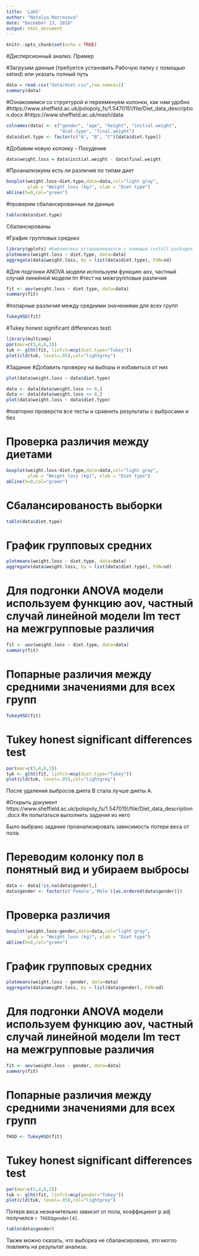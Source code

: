 ---
title: 'Lab5'
author: "Natalya Matrosova"
date: "December 13, 2018"
output: html_document
---

```{r setup, include=FALSE}
knitr::opts_chunk$set(echo = TRUE)
```

#Дисперсионный анализ. Пример

#Загрузим данные (требуется установить Рабочую папку с помощью setwd) или указать полный путь
```{r}
data = read.csv("data/diet.csv",row.names=1)
summary(data)
```

#Ознакомимся со структурой и переименуем колонки, как нам удобно
#https://www.sheffield.ac.uk/polopoly_fs/1.547015!/file/Diet_data_description.docx
#https://www.sheffield.ac.uk/mash/data
```{r}
colnames(data) <- c("gender", "age", "height", "initial.weight", 
                    "diet.type", "final.weight")
data$diet.type <- factor(c("A", "B", "C")[data$diet.type])
```

#Добавим новую колонку - Похудение
```{r}
data$weight.loss = data$initial.weight - data$final.weight
```

#Проанализиуем есть ли различия по типам диет
```{r}
boxplot(weight.loss~diet.type,data=data,col="light gray",
        ylab = "Weight loss (kg)", xlab = "Diet type")
abline(h=0,col="green")
```


#проверим сбалансированные ли данные
```{r}
table(data$diet.type)
```
Сбалансированы.

#График групповых средних
```{r}
library(gplots) #библиотека устанавлевается с помощью install.packages
plotmeans(weight.loss ~ diet.type, data=data)
aggregate(data$weight.loss, by = list(data$diet.type), FUN=sd)
```



#Для подгонки ANOVA модели используем функцию aov, частный случай линейной модели lm
#тест на межгрупповые различия
```{r}
fit <- aov(weight.loss ~ diet.type, data=data)
summary(fit)
```


#попарные различия между средними значениями для всех групп
```{r}
TukeyHSD(fit)
```


#Tukey honest significant differences test)
```{r}
library(multcomp)
par(mar=c(5,4,6,2))
tuk <- glht(fit, linfct=mcp(diet.type="Tukey"))
plot(cld(tuk, level=.05),col="lightgrey")
```


#Задание
#Добавить проверку на выборы и избавиться от них
```{r}
plot(data$weight.loss ~ data$diet.type)

data <- data[data$weight.loss >= 0,]
data <- data[data$weight.loss <= 8,]
plot(data$weight.loss ~ data$diet.type)
```

#повторно проверсти все тесты и сравнить результаты с выбросами и без

# Проверка различия между диетами
```{r}
boxplot(weight.loss~diet.type,data=data,col="light gray",
        ylab = "Weight loss (kg)", xlab = "Diet type")
abline(h=0,col="green")
```

# Сбалансированость выборки
```{r}
table(data$diet.type)
```

# График групповых средних
```{r}
plotmeans(weight.loss ~ diet.type, data=data)
aggregate(data$weight.loss, by = list(data$diet.type), FUN=sd)
```

# Для подгонки ANOVA модели используем функцию aov, частный случай линейной модели lm тест на межгрупповые различия
```{r}
fit <- aov(weight.loss ~ diet.type, data=data)
summary(fit)
```

# Попарные различия между средними значениями для всех групп
```{r}
TukeyHSD(fit)
```

# Tukey honest significant differences test
```{r}
par(mar=c(5,4,6,2))
tuk <- glht(fit, linfct=mcp(diet.type="Tukey"))
plot(cld(tuk, level=.05),col="lightgrey")
```

После удаления выбросов диета В стала лучше диеты А.

#Открыть документ https://www.sheffield.ac.uk/polopoly_fs/1.547015!/file/Diet_data_description.docx
#и попытаться выполнить задания из него

Было выбрано задание проанализировать зависимость потери веса от пола.

# Переводим колонку пол в понятный вид и убираем выбросы
```{r}
data <- data[!is.na(data$gender),]
data$gender <- factor(c('Female','Male')[as.ordered(data$gender)])
```

# Проверка различия
```{r}
boxplot(weight.loss~gender,data=data,col="light gray",
        ylab = "Weight loss (kg)", xlab = "Diet type")
abline(h=0,col="green")
```

# График групповых средних
```{r}
plotmeans(weight.loss ~ gender, data=data)
aggregate(data$weight.loss, by = list(data$gender), FUN=sd)
```

# Для подгонки ANOVA модели используем функцию aov, частный случай линейной модели lm тест на межгрупповые различия
```{r}
fit <- aov(weight.loss ~ gender, data=data)
summary(fit)
```

# Попарные различия между средними значениями для всех групп
```{r}
THSD <- TukeyHSD(fit)
```

# Tukey honest significant differences test
```{r}
par(mar=c(5,4,6,2))
tuk <- glht(fit, linfct=mcp(gender="Tukey"))
plot(cld(tuk, level=.05),col="lightgrey")
```

Потеря веса незначительно зависит от пола, коэффициент p adj получился `r THSD$gender[4]`.

```{r}
table(data$gender)
```
Также можно сказать, что выборка не сбалансирована, это могло повлиять на результат анализа.
